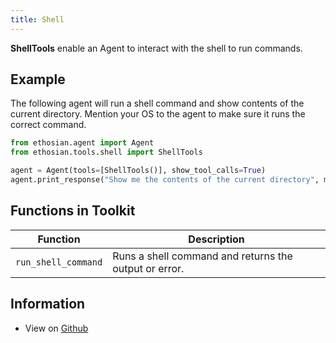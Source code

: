 ```yaml
---
title: Shell
---
```


**ShellTools** enable an Agent to interact with the shell to run commands.

## Example

The following agent will run a shell command and show contents of the current directory.
<Note>
Mention your OS to the agent to make sure it runs the correct command.
</Note>

```python cookbook/tools/shell_tools.py
from ethosian.agent import Agent
from ethosian.tools.shell import ShellTools

agent = Agent(tools=[ShellTools()], show_tool_calls=True)
agent.print_response("Show me the contents of the current directory", markdown=True)
```

## Functions in Toolkit

| Function | Description |
|----------|-------------|
| `run_shell_command` | Runs a shell command and returns the output or error. |

## Information

- View on [Github](https://github.com/ethosianhq/ethosian/blob/main/ethosian/tools/shell.py)
